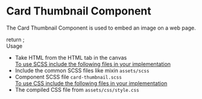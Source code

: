
<Meta title="Atoms/Cards/Card Thumbnail"/>

<style>{`
.subheading {
  font-weight: 700;
  font-size: 24px;
  color: #031c2d;
  line-height: 24px;
  margin-bottom: 12px;
  margin-top: 40px;
}
`}</style>  

# Card Thumbnail Component
The Card Thumbnail Component is used to embed an image on a web page.

<Story name="Card Thumbnail">
    return <Cardthumb> </Cardthumb> ;
</Story>

<div className="subheading">Usage</div>

<ul>
<li>Take HTML from the HTML tab in the canvas</li>
<u>To use SCSS include the following files in your implementation</u>
<li>Include the common SCSS files like mixin <code>assets/scss</code></li>
<li>Component SCSS file <code>card-thumbnail.scss</code></li>
<u>To use CSS include the following files in your implementation</u>
<li>The compiled CSS file from <code>assets/css/style.css</code></li>
</ul>
